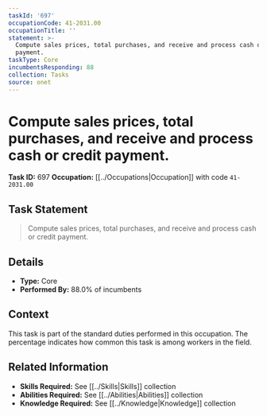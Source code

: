 ```yaml
---
taskId: '697'
occupationCode: 41-2031.00
occupationTitle: ''
statement: >-
  Compute sales prices, total purchases, and receive and process cash or credit
  payment.
taskType: Core
incumbentsResponding: 88
collection: Tasks
source: onet
---
```

# Compute sales prices, total purchases, and receive and process cash or credit payment.

**Task ID:** 697
**Occupation:** [[../Occupations|Occupation]] with code `41-2031.00`

## Task Statement

> Compute sales prices, total purchases, and receive and process cash or credit payment.

## Details

- **Type:** Core
- **Performed By:** 88.0% of incumbents

## Context

This task is part of the standard duties performed in this occupation. The percentage indicates how common this task is among workers in the field.

## Related Information

- **Skills Required:** See [[../Skills|Skills]] collection
- **Abilities Required:** See [[../Abilities|Abilities]] collection
- **Knowledge Required:** See [[../Knowledge|Knowledge]] collection
